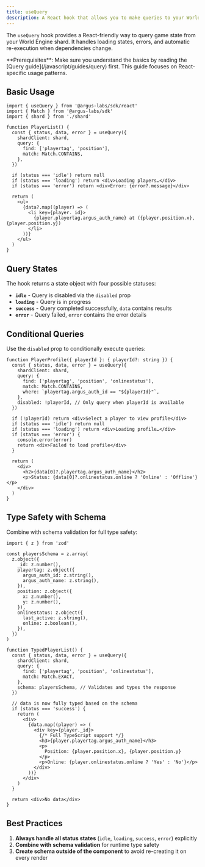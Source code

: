 ```yaml
---
title: useQuery
description: A React hook that allows you to make queries to your World Engine shard
---
```


The `useQuery` hook provides a React-friendly way to query game state from your
World Engine shard. It handles loading states, errors, and automatic re-execution when dependencies change.

<Note>
  **Prerequisites**: Make sure you understand the basics by reading the [Query
  guide](/javascript/guides/query) first. This guide focuses on React-specific usage patterns.
</Note>

## Basic Usage

```tsx Basic Usage
import { useQuery } from '@argus-labs/sdk/react'
import { Match } from '@argus-labs/sdk'
import { shard } from './shard'

function PlayerList() {
  const { status, data, error } = useQuery({
    shardClient: shard,
    query: {
      find: ['playertag', 'position'],
      match: Match.CONTAINS,
    },
  })

  if (status === 'idle') return null
  if (status === 'loading') return <div>Loading players…</div>
  if (status === 'error') return <div>Error: {error?.message}</div>

  return (
    <ul>
      {data?.map((player) => (
        <li key={player._id}>
          {player.playertag.argus_auth_name} at ({player.position.x}, {player.position.y})
        </li>
      ))}
    </ul>
  )
}
```

## Query States

The hook returns a state object with four possible statuses:

- **`idle`** - Query is disabled via the `disabled` prop
- **`loading`** - Query is in progress
- **`success`** - Query completed successfully, `data` contains results
- **`error`** - Query failed, `error` contains the error details

## Conditional Queries

Use the `disabled` prop to conditionally execute queries:

```tsx Conditional Queries
function PlayerProfile({ playerId }: { playerId?: string }) {
  const { status, data, error } = useQuery({
    shardClient: shard,
    query: {
      find: ['playertag', 'position', 'onlinestatus'],
      match: Match.CONTAINS,
      where: `playertag.argus_auth_id == "${playerId}"`,
    },
    disabled: !playerId, // Only query when playerId is available
  })

  if (!playerId) return <div>Select a player to view profile</div>
  if (status === 'idle') return null
  if (status === 'loading') return <div>Loading profile…</div>
  if (status === 'error') {
    console.error(error)
    return <div>Failed to load profile</div>
  }

  return (
    <div>
      <h2>{data[0]?.playertag.argus_auth_name}</h2>
      <p>Status: {data[0]?.onlinestatus.online ? 'Online' : 'Offline'}</p>
    </div>
  )
}
```

## Type Safety with Schema

Combine with schema validation for full type safety:

```tsx Type Safety with Schema
import { z } from 'zod'

const playersSchema = z.array(
  z.object({
    _id: z.number(),
    playertag: z.object({
      argus_auth_id: z.string(),
      argus_auth_name: z.string(),
    }),
    position: z.object({
      x: z.number(),
      y: z.number(),
    }),
    onlinestatus: z.object({
      last_active: z.string(),
      online: z.boolean(),
    }),
  })
)

function TypedPlayerList() {
  const { status, data, error } = useQuery({
    shardClient: shard,
    query: {
      find: ['playertag', 'position', 'onlinestatus'],
      match: Match.EXACT,
    },
    schema: playersSchema, // Validates and types the response
  })

  // data is now fully typed based on the schema
  if (status === 'success') {
    return (
      <div>
        {data.map((player) => (
          <div key={player._id}>
            {/* Full TypeScript support */}
            <h3>{player.playertag.argus_auth_name}</h3>
            <p>
              Position: {player.position.x}, {player.position.y}
            </p>
            <p>Online: {player.onlinestatus.online ? 'Yes' : 'No'}</p>
          </div>
        ))}
      </div>
    )
  }

  return <div>No data</div>
}
```

## Best Practices

1. **Always handle all status states** (`idle`, `loading`, `success`, `error`) explicitly
2. **Combine with schema validation** for runtime type safety
3. **Create schema outside of the component** to avoid re-creating it on every render
